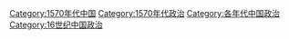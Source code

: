 [[Category:1570年代中国|Category:1570年代中国]]
[[Category:1570年代政治|Category:1570年代政治]]
[[Category:各年代中国政治|Category:各年代中国政治]]
[[Category:16世纪中国政治|Category:16世纪中国政治]]